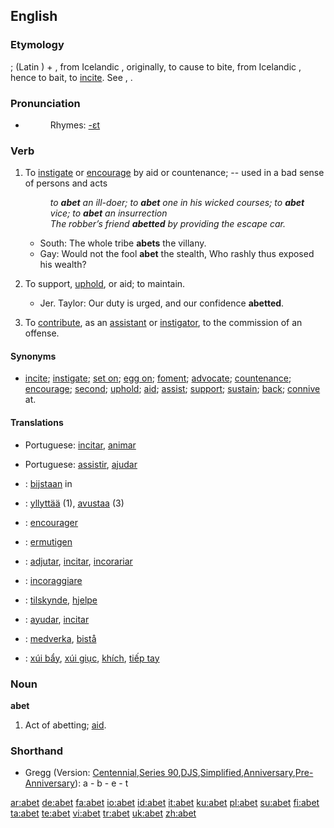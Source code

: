 ==English==

===Etymology===
{{OF.}} {{term|abeter}}; {{term|a-}} (Latin {{term|ad-}}) + {{term|beter||to bait an animal}}, from Icelandic {{term|beita||to set dogs on, to feed}}, originally, to cause to bite, from Icelandic {{term|bīta||to bite}}, hence to bait, to [[incite]]. See {{term|bait}}, {{term|bet}}.

===Pronunciation===
* {{a|RP}} {{IPA|/əˈbɛt/}}
*: Rhymes: [[Rhymes:English:-ɛt|-ɛt]]

===Verb===
{{en-verb|abet|t|ing}}

# {{transitive}} To [[instigate]] or [[encourage]] by aid or countenance; -- used in a bad sense of persons and acts
#: ''to '''abet''' an ill-doer; to '''abet''' one in his wicked courses; to '''abet''' vice; to '''abet''' an insurrection''
#: ''The robber’s friend '''abetted''' by providing the escape car.''
#* South: The whole tribe '''abets''' the villany.
#* Gay: Would not the fool '''abet''' the stealth, Who rashly thus exposed his wealth?
# {{transitive}} To support, [[uphold]], or aid; to maintain.
#* Jer. Taylor: Our duty is urged, and our confidence '''abetted'''.
# {{transitive}} {{law}} To [[contribute]], as an [[assistant]] or [[instigator]], to the commission of an offense.

====Synonyms====
* {{sense|to instigate or encourage by aid or countenance}} [[incite]]; [[instigate]]; [[set on]]; [[egg on]]; [[foment]]; [[advocate]]; [[countenance]]; [[encourage]]; [[second]]; [[uphold]]; [[aid]]; [[assist]]; [[support]]; [[sustain]]; [[back]]; [[connive]] at.

====Translations====
{{trans-top|To instigate or encourage by aid or countenance}}
{{trans-mid}}
*Portuguese: [[incitar]], [[animar]]
{{trans-bottom}}

{{trans-top|To support, uphold, or aid}}
{{trans-mid}}
*Portuguese: [[assistir]], [[ajudar]]
{{trans-bottom}}

{{trans-top|To contribute, as an assistant or instigator}}
{{trans-mid}}
{{trans-bottom}}

{{ttbc-top}}
* {{ttbc|Dutch}}: [[bijstaan]] in
* {{ttbc|Finnish}}: [[yllyttää]] (1), [[avustaa]] (3)
* {{ttbc|French}}: [[encourager]]
* {{ttbc|German}}: [[ermutigen]]
* {{ttbc|Interlingua}}: [[adjutar]], [[incitar]],  [[incorariar]]
{{trans-mid}}
* {{ttbc|Italian}}: [[incoraggiare]]
* {{ttbc|Norwegian}}: [[tilskynde]], [[hjelpe]]
* {{ttbc|Spanish}}: [[ayudar]], [[incitar]]
* {{ttbc|Swedish}}: [[medverka]], [[bistå]]
* {{ttbc|Vietnamese}}: [[xúi bẩy]], [[xúi giục]], [[khích]], [[tiếp tay]]
{{trans-bottom}}

===Noun===
'''abet'''

# {{obsolete}} Act of abetting; [[aid]].

===Shorthand===
* Gregg (Version: [http://en.wikipedia.org/wiki/Gregg_Shorthand#Centennial_Gregg_Shorthand Centennial],[http://en.wikipedia.org/wiki/Gregg_Shorthand#Series_90_Gregg_Shorthand  Series 90],[http://en.wikipedia.org/wiki/Gregg_Shorthand#Diamond_Jubilee_Gregg_Shorthand  DJS],[http://en.wikipedia.org/wiki/Gregg_Shorthand#Simplified_Gregg_Shorthand Simplified],[http://en.wikipedia.org/wiki/Gregg_Shorthand#Anniversary_Gregg_Shorthand Anniversary],[http://en.wikipedia.org/wiki/Gregg_Shorthand#Pre-Anniversary_Gregg_Shorthand Pre-Anniversary]): a - b - e - t

[[ar:abet]]
[[de:abet]]
[[fa:abet]]
[[io:abet]]
[[id:abet]]
[[it:abet]]
[[ku:abet]]
[[pl:abet]]
[[su:abet]]
[[fi:abet]]
[[ta:abet]]
[[te:abet]]
[[vi:abet]]
[[tr:abet]]
[[uk:abet]]
[[zh:abet]]